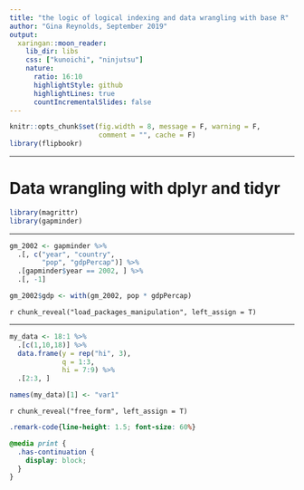 ```yaml
---
title: "the logic of logical indexing and data wrangling with base R"
author: "Gina Reynolds, September 2019"
output:
  xaringan::moon_reader:
    lib_dir: libs
    css: ["kunoichi", "ninjutsu"]
    nature:
      ratio: 16:10
      highlightStyle: github
      highlightLines: true
      countIncrementalSlides: false
---
```



```r
knitr::opts_chunk$set(fig.width = 8, message = F, warning = F, 
                      comment = "", cache = F)
library(flipbookr)
```


---

# Data wrangling with dplyr and tidyr


```r
library(magrittr)
library(gapminder)
```


---

```r
gm_2002 <- gapminder %>% 
  .[, c("year", "country", 
        "pop", "gdpPercap")] %>% 
  .[gapminder$year == 2002, ] %>% 
  .[, -1]

gm_2002$gdp <- with(gm_2002, pop * gdpPercap)
```

`r chunk_reveal("load_packages_manipulation", left_assign = T)`

---


```r
my_data <- 18:1 %>% 
  .[c(1,10,18)] %>% 
  data.frame(y = rep("hi", 3),
             q = 1:3,
             hi = 7:9) %>% 
  .[2:3, ]

names(my_data)[1] <- "var1"
```

`r chunk_reveal("free_form", left_assign = T)`



```css
.remark-code{line-height: 1.5; font-size: 60%}

@media print {
  .has-continuation {
    display: block;
  }
}
```


